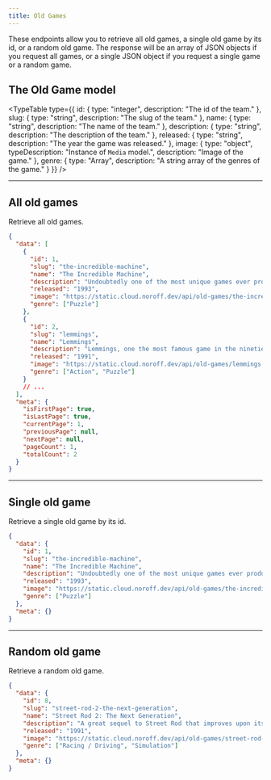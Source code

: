 ```yaml
---
title: Old Games
---
```



These endpoints allow you to retrieve all old games, a single old game by its id, or a random old game. The response will be an array of JSON objects if you request all games, or a single JSON object if you request a single game or a random game.

## The Old Game model

<TypeTable
  type={{
    id: { type: "integer", description: "The id of the team." },
    slug: { type: "string", description: "The slug of the team." },
    name: { type: "string", description: "The name of the team." },
    description: { type: "string", description: "The description of the team." },
    released: { type: "string", description: "The year the game was released." },
    image: { type: "object", typeDescription: "Instance of `Media` model.", description: "Image of the game." },
    genre: { type: "Array<string>", description: "A string array of the genres of the game." }
  }}
/>

<Hr />

## All old games

<EndpointDetails path="/old-games" />

Retrieve all old games.

```json title="Response"
{
  "data": [
    {
      "id": 1,
      "slug": "the-incredible-machine",
      "name": "The Incredible Machine",
      "description": "Undoubtedly one of the most unique games ever produced for the PC, The Incredible Machines 1 is a dream come true for anyone who as a child likes to tinker with gadgets and toys. It is a puzzle game par excellence and beyond: you have to use wacky gadgets and tools given for each level to accomplish objectives. Puzzles start out relaxing and get fiendish very quickly, as later levels require not only ingenuity but also precise timing. A true classic.",
      "released": "1993",
      "image": "https://static.cloud.noroff.dev/api/old-games/the-incredible-machine.png",
      "genre": ["Puzzle"]
    },
    {
      "id": 2,
      "slug": "lemmings",
      "name": "Lemmings",
      "description": "Lemmings, one the most famous game in the nineties. You are in charge of a group of lemmings on their way to their home. Inspired from the legend of the dumb lemming running straight in to danger, the lemmings pop from a portal and walk straight until they find an obstacle. The goal is to build a way to the exit with minimum casualties along the way. Of course dangers are everywhere : pitfall, traps, cliffs, etc...   Hopefully, the lemmings are able to make a lot of things, but you have to tell them to do it. Lemmings can make their fellow friends stop and turn around, build bridges, use an umbrella to fall slowly and much more. With a clever use of the often limited number of abilities, you may lead the lemmings to the exit.",
      "released": "1991",
      "image": "https://static.cloud.noroff.dev/api/old-games/lemmings.gif",
      "genre": ["Action", "Puzzle"]
    }
    // ...
  ],
  "meta": {
    "isFirstPage": true,
    "isLastPage": true,
    "currentPage": 1,
    "previousPage": null,
    "nextPage": null,
    "pageCount": 1,
    "totalCount": 2
  }
}
```

<Hr />

## Single old game

<EndpointDetails path="/old-games/<id>" />

Retrieve a single old game by its id.

```json title="Response"
{
  "data": {
    "id": 1,
    "slug": "the-incredible-machine",
    "name": "The Incredible Machine",
    "description": "Undoubtedly one of the most unique games ever produced for the PC, The Incredible Machines 1 is a dream come true for anyone who as a child likes to tinker with gadgets and toys. It is a puzzle game par excellence and beyond: you have to use wacky gadgets and tools given for each level to accomplish objectives. Puzzles start out relaxing and get fiendish very quickly, as later levels require not only ingenuity but also precise timing. A true classic.",
    "released": "1993",
    "image": "https://static.cloud.noroff.dev/api/old-games/the-incredible-machine.png",
    "genre": ["Puzzle"]
  },
  "meta": {}
}
```

<Hr />

## Random old game

<EndpointDetails path="/old-games/random" />

Retrieve a random old game.

```json title="Response"
{
  "data": {
    "id": 8,
    "slug": "street-rod-2-the-next-generation",
    "name": "Street Rod 2: The Next Generation",
    "description": "A great sequel to Street Rod that improves upon its predecessor in every respect, Street Rod 2 features more and faster cars, more challenging courses, and new customization options that were added based on fans' input from the first game. Obviously following the proven 'if it ain't broke, don't fix it' school of though, California Dreams retains all the fun of Street Rod while adding many options. (Read my review of Street Rod for an overview of gameplay and objective-- both of which remain the same here). In addition to changing engine and transmission, you can now add fuel injector, add muffler mod's, and change the car's gear ratio.",
    "released": "1991",
    "image": "https://static.cloud.noroff.dev/api/old-games/street-rod-2-the-next-generation.gif",
    "genre": ["Racing / Driving", "Simulation"]
  },
  "meta": {}
}
```
